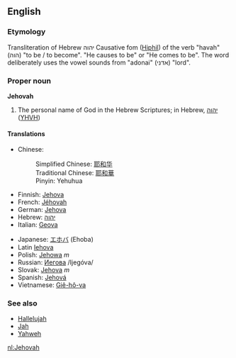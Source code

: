 ==English==

===Etymology===
Transliteration of Hebrew יהוה Causative fom ([[Hiphil]]) of the verb "havah" (הוה) "to be / to become". "He causes to be" or "He comes to be".  The word deliberately uses the vowel sounds from "adonai" (אדני) "lord".

===Proper noun===
'''Jehovah'''

# {{cattag|religion}}The personal name of God in the Hebrew Scriptures; in Hebrew, [[יהוה]] ([[YHVH]])

====Translations====
{{top}}
*Chinese: 
*:Simplified Chinese: [[耶和华]] 
*:Traditional Chinese: [[耶和華]]
*:Pinyin: Yehuhua
*Finnish: [[Jehova]]
*French: [[Jéhovah]]
*German: [[Jehova]]
*Hebrew: [[יהוה]]
*Italian: [[Geova]]
{{mid}}
*Japanese: [[エホバ]] (Ehoba)
*Latin [[Iehova]]
*Polish: [[Jehowa]] ''m''
*Russian: [[Иегова]] /Ijegóva/ {{m}}
*Slovak: [[Jehova]] ''m''
*Spanish: [[Jehová]]
*Vietnamese: [[Giê-hô-va]]
{{bottom}}

===See also===
*[[Hallelujah]]
*[[Jah]]
*[[Yahweh]]

[[nl:Jehovah]]